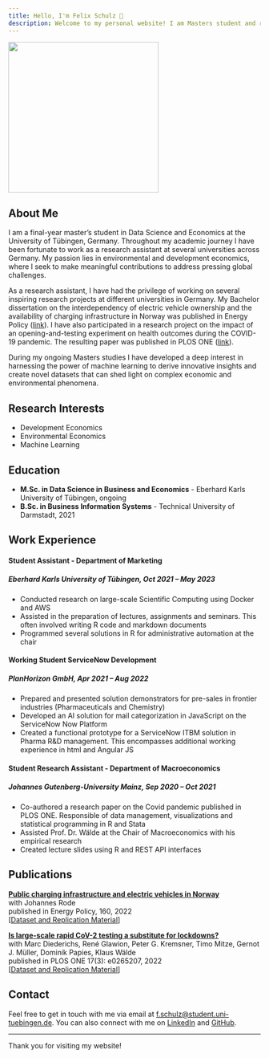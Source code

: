 ```yaml
---
title: Hello, I'm Felix Schulz 👋
description: Welcome to my personal website! I am Masters student and research assistant passionate about Economics and Data Science.
---
```


![](resources/Photo%20Felix%20Schulz.jpg){width=300}

## About Me

I am a final-year master's student in Data Science and Economics at the University of Tübingen, Germany. Throughout my academic journey I have been fortunate to work as a research assistant at several universities across Germany. My passion lies in environmental and development economics, where I seek to make meaningful contributions to address pressing global challenges.

As a research assistant, I have had the privilege of working on several inspiring research projects at different universities in Germany. My Bachelor dissertation on the interdependency of electric vehicle ownership and the availability of charging infrastructure in Norway was published in Energy Policy ([link](https://doi.org/10.1016/j.enpol.2021.112660)). I have also participated in a research project on the impact of an opening-and-testing experiment on health outcomes during the COVID-19 pandemic. The resulting paper was published in PLOS ONE ([link](https://doi.org/10.1371/journal.pone.0265207)).

During my ongoing Masters studies I have developed a deep interest in harnessing the power of machine learning to derive innovative insights and create novel datasets that can shed light on complex economic and environmental phenomena.

## Research Interests

- Development Economics
- Environmental Economics
- Machine Learning

## Education

- **M.Sc. in Data Science in Business and Economics** - Eberhard Karls University of Tübingen, ongoing
- **B.Sc. in Business Information Systems** - Technical University of Darmstadt, 2021

## Work Experience

#### Student Assistant - Department of Marketing
##### Eberhard Karls University of Tübingen, Oct 2021 – May 2023

- Conducted research on large-scale Scientific Computing using Docker and AWS
- Assisted in the preparation of lectures, assignments and seminars. This often involved writing R code and markdown documents
- Programmed several solutions in R for administrative automation at the chair

#### Working Student ServiceNow Development
##### PlanHorizon GmbH, Apr 2021 – Aug 2022

- Prepared and presented solution demonstrators for pre-sales in frontier industries (Pharmaceuticals and Chemistry)
- Developed an AI solution for mail categorization in JavaScript on the ServiceNow Now Platform
- Created a functional prototype for a ServiceNow ITBM solution in Pharma R&D management. This encompasses additional working experience in html and Angular JS

#### Student Research Assistant - Department of Macroeconomics
##### Johannes Gutenberg-University Mainz, Sep 2020 – Oct 2021

- Co-authored a research paper on the Covid pandemic published in PLOS ONE. Responsible of data management, visualizations and statistical programming in R and Stata
- Assisted Prof. Dr. Wälde at the Chair of Macroeconomics with his empirical research
- Created lecture slides using R and REST API interfaces

## Publications

**[Public charging infrastructure and electric vehicles in Norway](https://doi.org/10.1016/j.enpol.2021.112660)**<br>
with Johannes Rode<br>
published in Energy Policy, 160, 2022<br>
[[Dataset and Replication Material](https://doi.org/10.17632/kxkzfn8ms5.1)]

**[Is large-scale rapid CoV-2 testing a substitute for lockdowns?](https://doi.org/10.1371/journal.pone.0265207)**<br> 
with Marc Diederichs, René Glawion, Peter G. Kremsner, Timo Mitze, Gernot J. Müller, Dominik Papies, Klaus Wälde<br>
published in PLOS ONE 17(3): e0265207, 2022<br>
[[Dataset and Replication Material](https://figshare.com/s/87f712ecb2f9eaf044b1)]

## Contact

Feel free to get in touch with me via email at [f.schulz@student.uni-tuebingen.de](mailto:f.schulz@student.uni-tuebingen.de). You can also connect with me on [LinkedIn](https://www.linkedin.com/in/felix-schulz-a41bab165/) and [GitHub](https://github.com/felixschulz385).

---

Thank you for visiting my website!